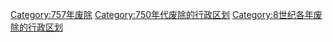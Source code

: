 [[Category:757年废除|Category:757年废除]]
[[Category:750年代废除的行政区划|Category:750年代废除的行政区划]]
[[Category:8世纪各年废除的行政区划|Category:8世纪各年废除的行政区划]]